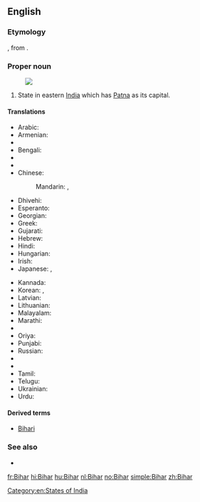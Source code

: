 {{also|bihar}}
==English==
{{wikipedia}}
===Etymology===
{{etyl|hi}} {{term|बिहार|tr=Bihār|lang=hi}}, from {{etyl|sa}} {{term|विहार|tr=vihāra|lang=sa||temple; monastery}}.

===Proper noun===
{{en-proper noun}}
[[Image:Bihar in India (disputed hatched).svg|thumb|]]
# State in eastern [[India]] which has [[Patna]] as its capital.

====Translations====
{{trans-top|a state in eastern India}}
* Arabic: {{t-|ar|بيهار|m|tr=bīhār}}
* Armenian: {{t-|hy|Բիհար|tr=Bihar}}
* {{trreq|as}}
* Bengali: {{t-|bn|বিহার|tr=Bihar|sc=Beng}}
* {{trreq|bg}}
* {{trreq|hne}}
* Chinese:
*: Mandarin: {{t|cmn|比哈爾邦|sc=Hani}},  {{t|cmn|比哈尔邦|tr=Bǐhā'ěr-bāng|sc=Hani}}
* Dhivehi: {{t-|dv|ބިހާރު|sc=Thaa}}
* Esperanto: {{t-|eo|Biharo}}
* Georgian: {{t-|ka|ბიჰარი|sc=Geor}}
* Greek: {{t+|el|Μπιχάρ|sc=Grek}}
* Gujarati: {{t-|gu|બિહાર|sc=Gujr}}
* Hebrew: {{t-|he|ביהר}}
* Hindi: {{t+|hi|बिहार|tr=bihār}}
* Hungarian: {{t+|hu|Bihár}}
* Irish: {{t-|ga|Biohár|m}}
* Japanese: {{t-|ja|ビハール州|tr=Bihāru-shū}},  {{t-|ja|ビハール|tr=Bihāru}}
{{trans-mid}}
* Kannada: {{t-|kn|ಬಿಹಾರ|sc=Knda}}
* Korean: {{t-|ko|비하르 주|tr=Bihareu ju|sc=Hang}},  {{t-|ko|비하르|tr=Bihareu|sc=Hang}}
* Latvian: {{t-|lv|Bihāra}}
* Lithuanian: {{t-|lt|Biharas}}
* Malayalam: {{t-|ml|ബിഹാർ|sc=Mlym}}
* Marathi: {{t-|mr|बिहार|sc=Deva}}
* {{trreq|lus}}
* Oriya: {{t-|or|ବିହାର|sc=Orya}}
* Punjabi: {{t-|pa|ਬਿਹਾਰ|sc=Guru}}
* Russian: {{t-|ru|Бихар|m|tr=Bixár}}
* {{trreq|sat}}
* {{trreq|sip}}
* Tamil: {{t-|ta|பீகார்|sc=Taml}}
* Telugu: {{t+|te|బీహార్}}
* Ukrainian: {{t-|uk|Біхар|sc=Cyrl}}
* Urdu: {{t-|ur|بہار|tr=bihār}}
{{trans-bottom}}

====Derived terms====
* [[Bihari]]

===See also===
* {{list:states of India/en}}

[[Category:en:States of India]]

[[fr:Bihar]]
[[hi:Bihar]]
[[hu:Bihar]]
[[nl:Bihar]]
[[no:Bihar]]
[[simple:Bihar]]
[[zh:Bihar]]